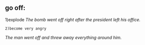 
== go off: ==
 
1)explode
''The bomb went off right after the president left his office.''       
 2)become very angry
''The man went off and threw away everything around him.''